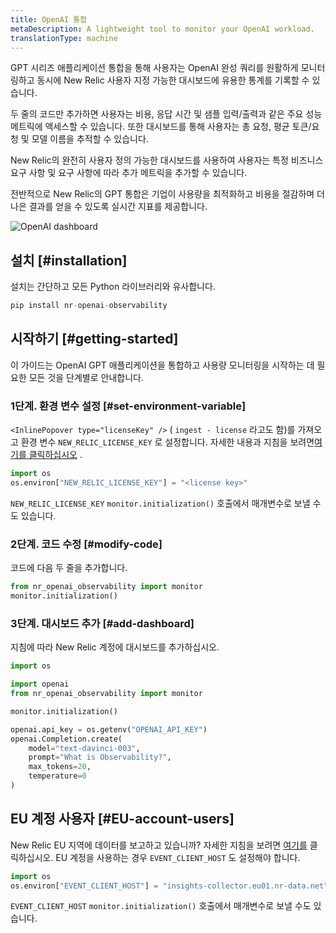 ```yaml
---
title: OpenAI 통합
metaDescription: A lightweight tool to monitor your OpenAI workload.
translationType: machine
---
```



GPT 시리즈 애플리케이션 통합을 통해 사용자는 OpenAI 완성 쿼리를 원활하게 모니터링하고 동시에 New Relic 사용자 지정 가능한 대시보드에 유용한 통계를 기록할 수 있습니다.

두 줄의 코드만 추가하면 사용자는 비용, 응답 시간 및 샘플 입력/출력과 같은 주요 성능 메트릭에 액세스할 수 있습니다. 또한 대시보드를 통해 사용자는 총 요청, 평균 토큰/요청 및 모델 이름을 추적할 수 있습니다.

New Relic의 완전히 사용자 정의 가능한 대시보드를 사용하여 사용자는 특정 비즈니스 요구 사항 및 요구 사항에 따라 추가 메트릭을 추가할 수 있습니다.

전반적으로 New Relic의 GPT 통합은 기업이 사용량을 최적화하고 비용을 절감하며 더 나은 결과를 얻을 수 있도록 실시간 지표를 제공합니다.

<img
  title="OpenAI dashboard"
  alt="OpenAI dashboard"
  src={modelperformancemonitoringOpenAIDashboard}
/>

## 설치 [#installation]

설치는 간단하고 모든 Python 라이브러리와 유사합니다.

```python
pip install nr-openai-observability
```

## 시작하기 [#getting-started]

이 가이드는 OpenAI GPT 애플리케이션을 통합하고 사용량 모니터링을 시작하는 데 필요한 모든 것을 단계별로 안내합니다.

### 1단계. 환경 변수 설정 [#set-environment-variable]

`<InlinePopover type="licenseKey" />` ( `ingest - license` 라고도 함)를 가져오고 환경 변수 `NEW_RELIC_LICENSE_KEY` 로 설정합니다. 자세한 내용과 지침을 보려면[여기를 클릭하십시오](/docs/apis/intro-apis/new-relic-api-keys/#license-key) .

```python
import os
os.environ["NEW_RELIC_LICENSE_KEY"] = "<license key>"
```

`NEW_RELIC_LICENSE_KEY` `monitor.initialization()` 호출에서 매개변수로 보낼 수도 있습니다.

### 2단계. 코드 수정 [#modify-code]

코드에 다음 두 줄을 추가합니다.

```python
from nr_openai_observability import monitor
monitor.initialization()
```

### 3단계. 대시보드 추가 [#add-dashboard]

지침에 따라 New Relic 계정에 대시보드를 추가하십시오.

```python
import os

import openai
from nr_openai_observability import monitor

monitor.initialization()

openai.api_key = os.getenv("OPENAI_API_KEY")
openai.Completion.create(
    model="text-davinci-003",
    prompt="What is Observability?",
    max_tokens=20,
    temperature=0 
)
```

## EU 계정 사용자 [#EU-account-users]

New Relic EU 지역에 데이터를 보고하고 있습니까? 자세한 지침을 보려면 [여기를](#EU-account-users) 클릭하십시오. EU 계정을 사용하는 경우 `EVENT_CLIENT_HOST` 도 설정해야 합니다.

```python
import os
os.environ["EVENT_CLIENT_HOST"] = "insights-collector.eu01.nr-data.net"
```

`EVENT_CLIENT_HOST` `monitor.initialization()` 호출에서 매개변수로 보낼 수도 있습니다.